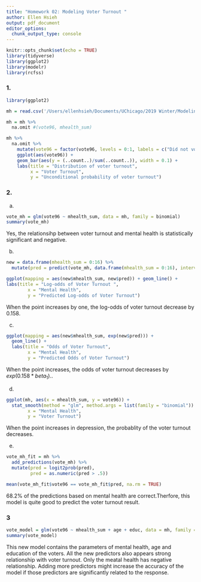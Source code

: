 ```yaml
---
title: "Homework 02: Modeling Voter Turnout "
author: Ellen Hsieh
output: pdf_document
editor_options: 
  chunk_output_type: console
---
```


```r
knitr::opts_chunk$set(echo = TRUE)
library(tidyverse)
library(ggplot2)
library(modelr)
library(rcfss)
```

### 1.
```r
library(ggplot2)

mh = read.csv('/Users/ellenhsieh/Documents/UChicago/2019 Winter/Modeling/hw02/data/mental_health.csv')

mh = mh %>%
  na.omit #(vote96, mhealth_sum)

mh %>%
  na.omit %>%
    mutate(vote96 = factor(vote96, levels = 0:1, labels = c("Did not vote", "Did vote"))) %>%
    ggplot(aes(vote96)) +
    geom_bar(aes(y = (..count..)/sum(..count..)), width = 0.1) +
    labs(title = "Distribution of voter turnout",
         x = "Voter Turnout",
         y = "Unconditional probability of voter turnout")
```

### 2.
a.
```r
vote_mh = glm(vote96 ~ mhealth_sum, data = mh, family = binomial)
summary(vote_mh)
```

Yes, the relationsihp between voter turnout and mental health is statistically significant and negative.

b.
```r
new = data.frame(mhealth_sum = 0:16) %>%
  mutate(pred = predict(vote_mh, data.frame(mhealth_sum = 0:16), interval = "prediction")) 

ggplot(mapping = aes(new$mhealth_sum, new$pred)) + geom_line() +
labs(title = "Log-odds of Voter Turnout ",
        x = "Mental Health",
        y = "Predicted Log-odds of Voter Turnout")
```

When the point increases by one, the log-odds of voter turnout decrease by 0.158.

c.
```r
ggplot(mapping = aes(new$mhealth_sum, exp(new$pred))) +
  geom_line() +
  labs(title = "Odds of Voter Turnout",
        x = "Mental Health",
        y = "Predicted Odds of Voter Turnout")
```

When the point increases, the odds of voter turnout decreases by $exp(0.158*beta_1)$..

d.
```r
ggplot(mh, aes(x = mhealth_sum, y = vote96)) + 
  stat_smooth(method = "glm", method.args = list(family = "binomial")) + labs(title = "Logistic Linear relationship between Voter Turnout and Mental Health",
        x = "Mental Health",
        y = "Voter Turnout")
```

When the point increases in depression, the probablity of the voter turnout decreases.

e.
```r
vote_mh_fit = mh %>%
  add_predictions(vote_mh) %>%
  mutate(pred = logit2prob(pred),
         pred = as.numeric(pred > .5))

mean(vote_mh_fit$vote96 == vote_mh_fit$pred, na.rm = TRUE)
```

68.2% of the predictions based on mental health are correct.Therfore, this model is quite good to predict the voter turnout result.

### 3
```r
vote_model = glm(vote96 ~ mhealth_sum + age + educ, data = mh, family = binomial)
summary(vote_model)
```

This new model contains the parameters of mental health, age and education of the voters. All the new predictors also appears strong relationship with voter turnout. Only the meatal health has negative relationship. Adding more predictors might increase the accuracy of the model if those predictors are significantly related to the response.

